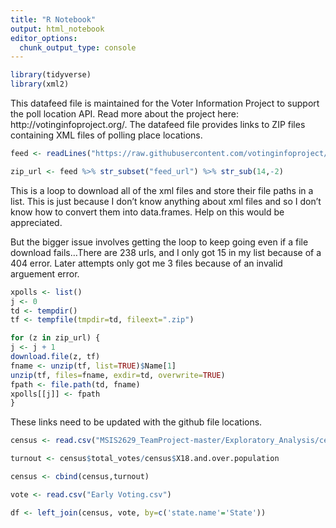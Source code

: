 ---
title: "R Notebook"
output: html_notebook
editor_options: 
  chunk_output_type: console
---


```{r Libraries}

library(tidyverse)
library(xml2)

```


This datafeed file is maintained for the Voter Information Project to support the poll location API. Read more about the project here: http://votinginfoproject.org/. The datafeed file provides links to ZIP files containing XML files of polling place locations.

```{r Poll Locations Data}

feed <- readLines("https://raw.githubusercontent.com/votinginfoproject/VIP-feed-information-project/master/datafeed.txt")

zip_url <- feed %>% str_subset("feed_url") %>% str_sub(14,-2)


```

This is a loop to download all of the xml files and store their file paths in a list. This is just because I don't know anything about xml files and so I don't know how to convert them into data.frames. Help on this would be appreciated. 

But the bigger issue involves getting the loop to keep going even if a file download fails...There are 238 urls, and I only got 15 in my list because of a 404 error. Later attempts only got me 3 files because of an invalid arguement error.

```{r Polls Data loop}
xpolls <- list()
j <- 0
td <- tempdir()
tf <- tempfile(tmpdir=td, fileext=".zip")

for (z in zip_url) {
j <- j + 1
download.file(z, tf)
fname <- unzip(tf, list=TRUE)$Name[1]
unzip(tf, files=fname, exdir=td, overwrite=TRUE)
fpath <- file.path(td, fname)
xpolls[[j]] <- fpath
}


```


These links need to be updated with the github file locations.
```{r Mail Voting Data}

census <- read.csv("MSIS2629_TeamProject-master/Exploratory_Analysis/census_with_election_data.csv")

turnout <- census$total_votes/census$X18.and.over.population

census <- cbind(census,turnout)

vote <- read.csv("Early Voting.csv")

df <- left_join(census, vote, by=c('state.name'='State'))

```

